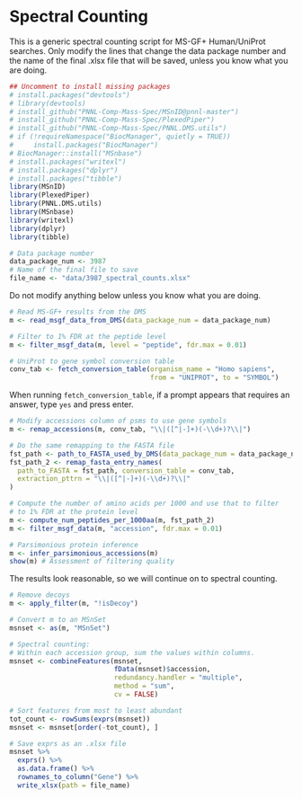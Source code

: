 # Spectral Counting

This is a generic spectral counting script for MS-GF+ Human/UniProt searches. Only modify the lines that change the data package number and the name of the final .xlsx file that will be saved, unless you know what you are doing.

```r
## Uncomment to install missing packages
# install.packages("devtools")
# library(devtools)
# install_github("PNNL-Comp-Mass-Spec/MSnID@pnnl-master")
# install_github("PNNL-Comp-Mass-Spec/PlexedPiper")
# install_github("PNNL-Comp-Mass-Spec/PNNL.DMS.utils")
# if (!requireNamespace("BiocManager", quietly = TRUE))
#     install.packages("BiocManager")
# BiocManager::install("MSnbase")
# install.packages("writexl")
# install.packages("dplyr")
# install.packages("tibble")
library(MSnID)
library(PlexedPiper)
library(PNNL.DMS.utils)
library(MSnbase)
library(writexl)
library(dplyr)
library(tibble)
```


```r
# Data package number
data_package_num <- 3987
# Name of the final file to save
file_name <- "data/3987_spectral_counts.xlsx"
```

Do not modify anything below unless you know what you are doing.

```r
# Read MS-GF+ results from the DMS
m <- read_msgf_data_from_DMS(data_package_num = data_package_num)

# Filter to 1% FDR at the peptide level
m <- filter_msgf_data(m, level = "peptide", fdr.max = 0.01)

# UniProt to gene symbol conversion table
conv_tab <- fetch_conversion_table(organism_name = "Homo sapiens", 
                                   from = "UNIPROT", to = "SYMBOL")
```

When running `fetch_conversion_table`, if a prompt appears that requires an answer, type `yes` and press enter.

```r
# Modify accessions column of psms to use gene symbols
m <- remap_accessions(m, conv_tab, "\\|([^|-]+)(-\\d+)?\\|")

# Do the same remapping to the FASTA file
fst_path <- path_to_FASTA_used_by_DMS(data_package_num = data_package_num)
fst_path_2 <- remap_fasta_entry_names(
  path_to_FASTA = fst_path, conversion_table = conv_tab, 
  extraction_pttrn = "\\|([^|-]+)(-\\d+)?\\|"
)

# Compute the number of amino acids per 1000 and use that to filter
# to 1% FDR at the protein level
m <- compute_num_peptides_per_1000aa(m, fst_path_2)
m <- filter_msgf_data(m, "accession", fdr.max = 0.01)

# Parsimonious protein inference
m <- infer_parsimonious_accessions(m)
show(m) # Assessment of filtering quality
```

The results look reasonable, so we will continue on to spectral counting.

```r
# Remove decoys
m <- apply_filter(m, "!isDecoy")

# Convert m to an MSnSet
msnset <- as(m, "MSnSet")

# Spectral counting:
# Within each accession group, sum the values within columns.
msnset <- combineFeatures(msnset,
                          fData(msnset)$accession,
                          redundancy.handler = "multiple",
                          method = "sum",
                          cv = FALSE)

# Sort features from most to least abundant
tot_count <- rowSums(exprs(msnset))
msnset <- msnset[order(-tot_count), ]
```

```r
# Save exprs as an .xlsx file
msnset %>%
  exprs() %>%
  as.data.frame() %>%
  rownames_to_column("Gene") %>%
  write_xlsx(path = file_name)
```

